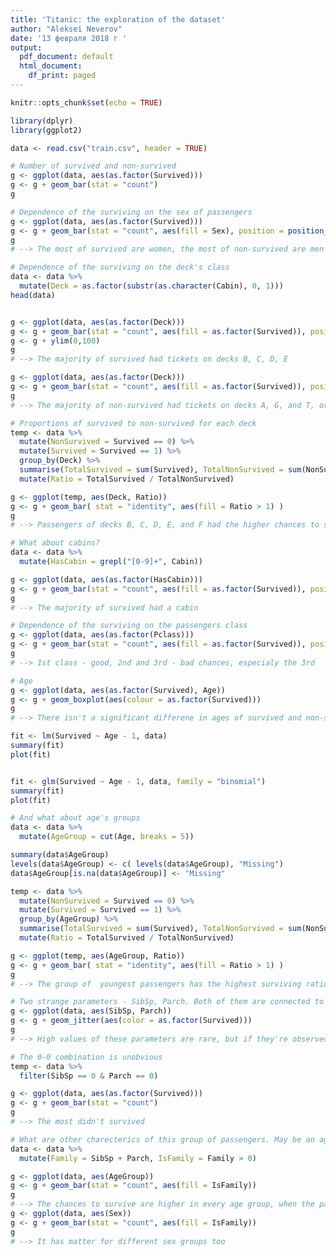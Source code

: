 ```yaml
---
title: 'Titanic: the exploration of the dataset'
author: "Aleksei Neverov"
date: '13 февраля 2018 г '
output:
  pdf_document: default
  html_document:
    df_print: paged
---
```


```r
knitr::opts_chunk$set(echo = TRUE)
```
```r
library(dplyr)
library(ggplot2)
```

```r
data <- read.csv("train.csv", header = TRUE)

# Number of survived and non-survived
g <- ggplot(data, aes(as.factor(Survived)))
g <- g + geom_bar(stat = "count")
g
```


```r
# Dependence of the surviving on the sex of passengers
g <- ggplot(data, aes(as.factor(Survived)))
g <- g + geom_bar(stat = "count", aes(fill = Sex), position = position_dodge())
g
# --> The most of survived are women, the most of non-survived are men
```


```r
# Dependence of the surviving on the deck's class
data <- data %>%
  mutate(Deck = as.factor(substr(as.character(Cabin), 0, 1)))
head(data)


g <- ggplot(data, aes(as.factor(Deck)))
g <- g + geom_bar(stat = "count", aes(fill = as.factor(Survived)), position = position_dodge())
g <- g + ylim(0,100)
g
# --> The majority of survived had tickets on decks B, C, D, E 

g <- ggplot(data, aes(as.factor(Deck)))
g <- g + geom_bar(stat = "count", aes(fill = as.factor(Survived)), position = position_dodge())
g
# --> The majority of non-survived had tickets on decks A, G, and T, or the deck is unknown
```

```r
# Proportions of survived to non-survived for each deck
temp <- data %>%
  mutate(NonSurvived = Survived == 0) %>%
  mutate(Survived = Survived == 1) %>%
  group_by(Deck) %>%
  summarise(TotalSurvived = sum(Survived), TotalNonSurvived = sum(NonSurvived) ) %>%
  mutate(Ratio = TotalSurvived / TotalNonSurvived)

g <- ggplot(temp, aes(Deck, Ratio))
g <- g + geom_bar( stat = "identity", aes(fill = Ratio > 1) )
g
# --> Passengers of decks B, C, D, E, and F had the higher chances to survive, than passengers of other decks
```

```r
# What about cabins?
data <- data %>%
  mutate(HasCabin = grepl("[0-9]+", Cabin))

g <- ggplot(data, aes(as.factor(HasCabin)))
g <- g + geom_bar(stat = "count", aes(fill = as.factor(Survived)), position = position_dodge())
g
# --> The majority of survived had a cabin
```

```r
# Dependence of the surviving on the passengers class
g <- ggplot(data, aes(as.factor(Pclass)))
g <- g + geom_bar(stat = "count", aes(fill = as.factor(Survived)), position = position_dodge())
g
# --> 1st class - good, 2nd and 3rd - bad chances, especialy the 3rd
```

```r
# Age
g <- ggplot(data, aes(as.factor(Survived), Age))
g <- g + geom_boxplot(aes(colour = as.factor(Survived)))
g  
# --> There isn't a significant differene in ages of survived and non-sirvived
```

```r
fit <- lm(Survived ~ Age - 1, data)
summary(fit)
plot(fit)


fit <- glm(Survived ~ Age - 1, data, family = "binomial")
summary(fit)
plot(fit)
```

```r
# And what about age's groups
data <- data %>%
  mutate(AgeGroup = cut(Age, breaks = 5))

summary(data$AgeGroup)
levels(data$AgeGroup) <- c( levels(data$AgeGroup), "Missing")
data$AgeGroup[is.na(data$AgeGroup)] <- "Missing"

temp <- data %>%
  mutate(NonSurvived = Survived == 0) %>%
  mutate(Survived = Survived == 1) %>%
  group_by(AgeGroup) %>%
  summarise(TotalSurvived = sum(Survived), TotalNonSurvived = sum(NonSurvived) ) %>%
  mutate(Ratio = TotalSurvived / TotalNonSurvived)

g <- ggplot(temp, aes(AgeGroup, Ratio))
g <- g + geom_bar( stat = "identity", aes(fill = Ratio > 1) )
g
# --> The group of  youngest passengers has the highest surviving ratio
```


```r
# Two strange parameters - SibSp, Parch. Both of them are connected to the family condition of passengers
g <- ggplot(data, aes(SibSp, Parch))
g <- g + geom_jitter(aes(color = as.factor(Survived)))
g
# --> High values of these parameters are rare, but if they're observed then surviving chances are low
```

```r
# The 0-0 combination is unobvious
temp <- data %>%
  filter(SibSp == 0 & Parch == 0)

g <- ggplot(data, aes(as.factor(Survived)))
g <- g + geom_bar(stat = "count")
g
# --> The most didn't survived
```

```r
# What are other charecterics of this group of passengers. May be an age?
data <- data %>%
  mutate(Family = SibSp + Parch, IsFamily = Family > 0)

g <- ggplot(data, aes(AgeGroup))
g <- g + geom_bar(stat = "count", aes(fill = IsFamily))
g
# --> The chances to survive are higher in every age group, when the passenger wasn't alone on the board
g <- ggplot(data, aes(Sex))
g <- g + geom_bar(stat = "count", aes(fill = IsFamily))
g
# --> It has matter for different sex groups too
```